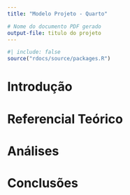 ```yaml
---
title: "Modelo Projeto - Quarto"

# Nome do documento PDF gerado
output-file: titulo do projeto
---
```


```r
#| include: false
source("rdocs/source/packages.R")
```

# Introdução

# Referencial Teórico

# Análises

# Conclusões
